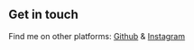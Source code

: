 ## Get in touch

Find me on other platforms: [Github](https://github.com/kenshin579) & [Instagram](https://www.instagram.com/kenshin579/)
